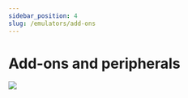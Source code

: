 ```yaml
---
sidebar_position: 4
slug: /emulators/add-ons
---
```




# Add-ons and peripherals

*![](https://user-images.githubusercontent.com/98862735/188319678-b0e38782-ecff-4ac0-b9e8-3ed025c59d1d.png)*

<DocCardList/>
